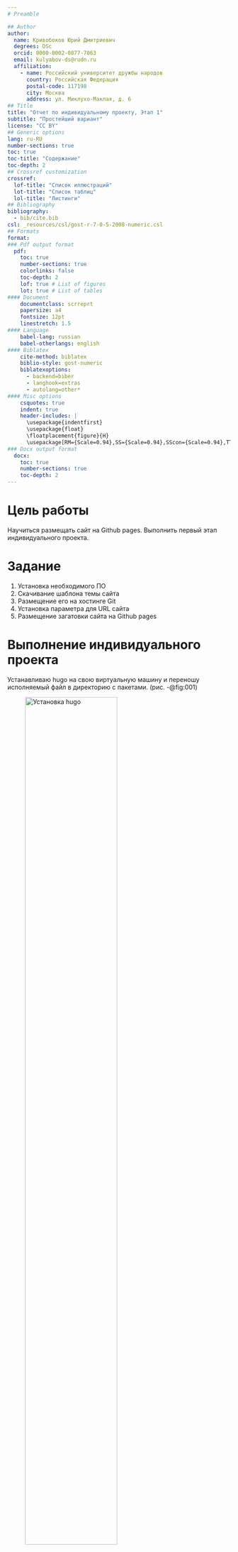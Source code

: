 ```yaml
---
# Preamble

## Author
author:
  name: Кривобоков Юрий Дмитриевич
  degrees: DSc
  orcid: 0000-0002-0877-7063
  email: kulyabov-ds@rudn.ru
  affiliation:
    - name: Российский университет дружбы народов
      country: Российская Федерация
      postal-code: 117198
      city: Москва
      address: ул. Миклухо-Маклая, д. 6
## Title
title: "Отчет по индивидуальному проекту, Этап 1"
subtitle: "Простейший вариант"
license: "CC BY"
## Generic options
lang: ru-RU
number-sections: true
toc: true
toc-title: "Содержание"
toc-depth: 2
## Crossref customization
crossref:
  lof-title: "Список иллюстраций"
  lot-title: "Список таблиц"
  lol-title: "Листинги"
## Bibliography
bibliography:
  - bib/cite.bib
csl: _resources/csl/gost-r-7-0-5-2008-numeric.csl
## Formats
format:
### Pdf output format
  pdf:
    toc: true
    number-sections: true
    colorlinks: false
    toc-depth: 2
    lof: true # List of figures
    lot: true # List of tables
#### Document
    documentclass: scrreprt
    papersize: a4
    fontsize: 12pt
    linestretch: 1.5
#### Language
    babel-lang: russian
    babel-otherlangs: english
#### Biblatex
    cite-method: biblatex
    biblio-style: gost-numeric
    biblatexoptions:
      - backend=biber
      - langhook=extras
      - autolang=other*
#### Misc options
    csquotes: true
    indent: true
    header-includes: |
      \usepackage{indentfirst}
      \usepackage{float}
      \floatplacement{figure}{H}
      \usepackage[RM={Scale=0.94},SS={Scale=0.94},SScon={Scale=0.94},TT={Scale=MatchLowercase,FakeStretch=0.9},DefaultFeatures={Ligatures=Common}]{plex-otf}
### Docx output format
  docx:
    toc: true
    number-sections: true
    toc-depth: 2
---
```


# Цель работы

Научиться размещать сайт на Github pages. Выполнить первый этап индивидуального проекта.

# Задание

1. Установка необходимого ПО
2. Скачивание шаблона темы сайта
3. Размещение его на хостинге Git
4. Установка параметра для URL сайта
5. Размещение загатовки сайта на Github pages

# Выполнение индивидуального проекта

Устанавливаю hugo на свою виртуальную машину и переношу исполняемый файл в директорию с пакетами. (рис. -@fig:001)

![Установка hugo](image/1.jpg){#fig:001 width=70%}

Создаю свой репозиторий для будущего сайта, используя шаблон. (рис. -@fig:002)

![Создание репозитория](image/2.jpg){#fig:002 width=70%}

Клонирую репозиторий на свою машину и загружаю туда конфигурационный файл для сайта. (рис. -@fig:003)

![Конфигурация сайта](image/3.jpg){#fig:003 width=70%}

Делаю снимок изменений, создаю коммит и отправляю изменения на github. (рис. -@fig:004)

![Загрузка изменений на удаленный репозиторий](image/4.jpg){#fig:004 width=70%}


# Выводы

Мы научились размещать сайт на Github pages, выполнили первый этап индивидуального проекта.

# Список литературы{.unnumbered}

::: {#refs}
:::
